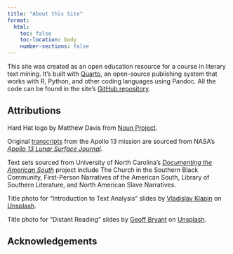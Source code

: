 ```yaml
---
title: "About this Site"
format:
  html:
    toc: false
    toc-location: body
    number-sections: false
---
```


This site was created as an open education resource for a course in literary text mining. It's built with [Quarto](https://quarto.org), an open-source publishing system that works with R, Python, and other coding languages using Pandoc. All the code can be found in the site's [GitHub repository](https://github.com/jmclawson/text-mining).

## Attributions

Hard Hat logo by Matthew Davis from [Noun Project](https://thenounproject.com/browse/icons/term/hard-hat/).

Original [transcripts](https://www.hq.nasa.gov/alsj/a13/AS13_TEC.txt) from the Apollo 13 mission are sourced from NASA's [*Apollo 13 Lunar Surface Journal*](https://www.hq.nasa.gov/alsj/a13/a13.html).

Text sets sourced from University of North Carolina's [*Documenting the American South*](https://docsouth.unc.edu/docsouthdata/) project include The Church in the Southern Black Community, First-Person Narratives of the American South, Library of Southern Literature, and North American Slave Narratives.

Title photo for "Introduction to Text Analysis" slides by [Vladislav Klapin](https://unsplash.com/@lemonvlad?utm_source=unsplash&utm_medium=referral&utm_content=creditCopyText) on [Unsplash](https://unsplash.com/s/photos/introduction?utm_source=unsplash&utm_medium=referral&utm_content=creditCopyText).

Title photo for "Distant Reading" slides by [Geoff Bryant](https://unsplash.com/fr/@hortiphoto?utm_source=unsplash&utm_medium=referral&utm_content=creditCopyText) on [Unsplash](https://unsplash.com/s/photos/distant-mountains?utm_source=unsplash&utm_medium=referral&utm_content=creditCopyText).

## Acknowledgements
